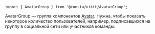 

```tsx
import { AvatarGroup } from '@consta/uikit/AvatarGroup';
```

AvatarGroup — группа компонентов [Avatar](##LIBS.STAND/stand:uikit-components-avatar-stable). Нужна, чтобы показать некоторое количество пользователей, например, подписавшихся на группу в социальной сети или участников команды.

<AvatarGroupExampleCount />
